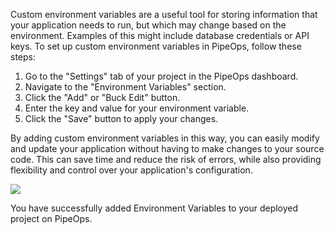 

Custom environment variables are a useful tool for storing information that your application needs to run, but which may change based on the environment. Examples of this might include database credentials or API keys. To set up custom environment variables in PipeOps, follow these steps:

1. Go to the "Settings" tab of your project in the PipeOps dashboard.
2. Navigate to the "Environment Variables" section.
3. Click the "Add" or "Buck Edit" button.
4. Enter the key and value for your environment variable.
5. Click the "Save" button to apply your changes.

By adding custom environment variables in this way, you can easily modify and update your application without having to make changes to your source code. This can save time and reduce the risk of errors, while also providing flexibility and control over your application's configuration.

![](https://files.readme.io/8fa1b23-image.png)


<Callout type="success" emoji="👍">
  You have successfully added Environment Variables to your deployed project on PipeOps.
</Callout>